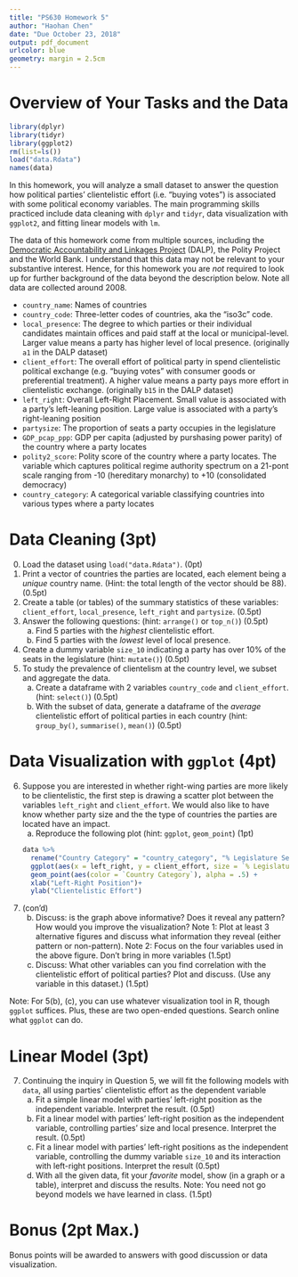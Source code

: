```yaml
---
title: "PS630 Homework 5"
author: "Haohan Chen"
date: "Due October 23, 2018"
output: pdf_document
urlcolor: blue
geometry: margin = 2.5cm
---
```


# Overview of Your Tasks and the Data

```r
library(dplyr)
library(tidyr)
library(ggplot2)
rm(list=ls())
load("data.Rdata")
names(data)
```

In this homework, you will analyze a small dataset to answer the question how political parties' clientelistic effort (i.e. "buying votes") is associated with some political economy variables. The main programming skills practiced include data cleaning with `dplyr` and `tidyr`, data visualization with `ggplot2`, and fitting linear models with `lm`. 

The data of this homework come from multiple sources, including the [Democratic Accountability and Linkages Project](https://sites.duke.edu/democracylinkage/) (DALP), the Polity Project and the World Bank. I understand that this data may not be relevant to your substantive interest. Hence, for this homework you are *not* required to look up for further background of the data beyond the description below. Note all data are collected around 2008.

<!-- The `data_party` dataframe: -->

- `country_name`: Names of countries
- `country_code`: Three-letter codes of countries, aka the "iso3c" code.
- `local_presence`: The degree to which parties or their individual candidates maintain offices and paid staff at the local or municipal-level. Larger value means a party has higher level of local presence. (originally `a1` in the DALP dataset)
- `client_effort`: The overall effort of political party in spend clientelistic political exchange (e.g. "buying votes" with consumer goods or preferential treatment). A higher value means a party pays more effort in clientelistic exchange. (originally `b15` in the DALP dataset)
- `left_right`: Overall Left-Right Placement. Small value is associated with a party's left-leaning position. Large value is associated with a party's right-leaning position
- `partysize`: The proportion of seats a party occupies in the legislature
<!-- The `data_country` dataframe: -->
<!-- - `country_code`: 3-letter codes of countries, aka the `iso3c` codes -->
<!-- - `country_name`: Name of countries -->
- `GDP_pcap_ppp`: GDP per capita (adjusted by purshasing power parity) of the country where a party locates
- `polity2_score`: Polity score of the country where a party locates. The variable which captures political regime authority spectrum on a 21-pont scale ranging from -10 (hereditary monarchy) to +10 (consolidated democracy)
- `country_category`: A categorical variable classifying countries into various types where a party locates

# Data Cleaning (3pt)

0. Load the dataset using `load("data.Rdata")`. (0pt)
1. Print a vector of countries the parties are located, each element being a *unique* country name. (Hint: the total length of the vector should be 88). (0.5pt)
2. Create a table (or tables) of the summary statistics of these variables: `client_effort`, `local_presence`, `left_right` and `partysize`. (0.5pt)
3. Answer the following questions: (hint: `arrange()` or `top_n()`) (0.5pt)
    a. Find 5 parties with the *highest* clientelistic effort.
    b. Find 5 parties with the *lowest* level of local presence.
4. Create a dummy variable `size_10` indicating a party has over 10% of the seats in the legislature (hint: `mutate()`) (0.5pt)
5. To study the prevalence of clientelism at the country level, we subset and aggregate the data.
    a. Create a dataframe with 2 variables `country_code` and `client_effort`. (hint: `select()`) (0.5pt)
    b. With the subset of data, generate a dataframe of the *average* clientelistic effort of political parties in each country (hint: `group_by()`, `summarise()`, `mean()`) (0.5pt)

\newpage

# Data Visualization with `ggplot` (4pt)

6. Suppose you are interested in whether right-wing parties are more likely to be clientelistic, the first step is drawing a scatter plot between the variables `left_right` and `client_effort`. We would also like to have know whether party size and the the type of countries the parties are located have an impact. 
    a. Reproduce the following plot (hint: `ggplot`, `geom_point`) (1pt)
```r
data %>% 
  rename("Country Category" = "country_category", "% Legislature Seats" = "partysize") %>%
  ggplot(aes(x = left_right, y = client_effort, size = `% Legislature Seats`)) + 
  geom_point(aes(color = `Country Category`), alpha = .5) +
  xlab("Left-Right Position")+
  ylab("Clientelistic Effort")
```
6. (con'd)
    b. Discuss: is the graph above informative? Does it reveal any pattern? How would you improve the visualization? Note 1: Plot at least 3 alternative figures and discuss what information they reveal (either pattern or non-pattern). Note 2: Focus on the four variables used in the above figure. Don't bring in more variables (1.5pt)
    c. Discuss: What other variables can you find correlation with the clientelistic effort of political parties? Plot and discuss. (Use any variable in this dataset.) (1.5pt)

Note: For 5(b), (c), you can use whatever visualization tool in R, though `ggplot` suffices. Plus, these are two open-ended questions. Search online what `ggplot` can do.

# Linear Model (3pt)
    
7. Continuing the inquiry in Question 5, we will fit the following models with `data`, all using parties' clientelistic effort as the dependent variable
    a. Fit a simple linear model with parties' left-right position as the independent variable. Interpret the result. (0.5pt)
    b. Fit a linear model with parties' left-right position as the independent variable, controlling parties' size and local presence. Interpret the result. (0.5pt)
    c. Fit a linear model with parties' left-right positions as the independent variable, controlling the dummy variable `size_10` and its interaction with left-right positions. Interpret the result (0.5pt)
    d. With all the given data, fit your *favorite* model, show (in a graph or a table), interpret and discuss the results. Note: You need not go beyond models we have learned in class. (1.5pt)
    
# Bonus (2pt Max.)

Bonus points will be awarded to answers with good discussion or data visualization.